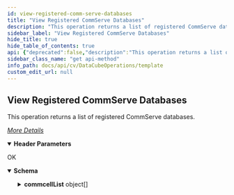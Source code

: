 ```yaml
---
id: view-registered-comm-serve-databases
title: "View Registered CommServe Databases"
description: "This operation returns a list of registered CommServe databases."
sidebar_label: "View Registered CommServe Databases"
hide_title: true
hide_table_of_contents: true
api: {"deprecated":false,"description":"This operation returns a list of registered CommServe databases.\n\n[_More Details_](http://documentation.commvault.com/commvault/v11/article?p=features/data_cube/r_data_cube_api_get_registered_cs_db.htm)\n","operationId":"View Registered CommServe Databases","parameters":[{"description":"","in":"header","name":"Authtoken","required":true,"schema":{"example":"{{TOKEN}}","type":"string"}}],"tags":["Data Cube Operations"],"responses":{"200":{"description":"OK","content":{"application/json":{"schema":{"type":"object","properties":{"commcellList":{"type":"array","items":{"type":"object","properties":{"id":{"type":"integer"},"clientId":{"type":"integer"},"aliasName":{"type":"string"},"CCHostName":{"type":"string"},"csGUID":{"type":"string"},"flags":{"type":"integer"},"sqlInstance":{"type":"string"},"sqlAccessInfo":{"type":"string"},"ProxyClientName":{"type":"string"},"ProxyHostName":{"type":"string"},"ProxyPortNumber":{"type":"integer"},"RemoteRegistered":{"type":"integer"},"CommcellId":{"type":"integer"},"WebconsoleUrl":{"type":"string"}}}},"error":{"type":"string"}}},"examples":{"Example 1":{"value":{"commcellList":[{"id":2,"clientId":2,"aliasName":"running","CCHostName":"null","csGUID":"null","flags":0,"sqlInstance":"null","sqlAccessInfo":"null","ProxyClientName":"null","ProxyHostName":"null","ProxyPortNumber":0,"RemoteRegistered":0,"CommcellId":0,"WebconsoleUrl":"null"}],"error":"null"}}}}}}},"method":"get","path":"/dcube/getcommcellinfo","servers":[{"url":"http://{hostname}/webconsole/api","variables":{"hostname":{"default":"localhost","description":"Webconsole"}}}],"info":{"title":"Template","contact":{},"version":"1.0","description":"Template"},"postman":{"name":"View Registered CommServe Databases","description":{"content":"This operation returns a list of registered CommServe databases.\n\n[_More Details_](http://documentation.commvault.com/commvault/v11/article?p=features/data_cube/r_data_cube_api_get_registered_cs_db.htm)\n","type":"text/plain"},"url":{"path":["dcube","getcommcellinfo"],"host":["{{baseUrl}}"],"query":[],"variable":[]},"header":[{"disabled":false,"description":{"content":"(Required) ","type":"text/plain"},"key":"Authtoken","value":""},{"key":"Accept","value":"application/json"}],"method":"GET"}}
sidebar_class_name: "get api-method"
info_path: docs/api/cv/DataCubeOperations/template
custom_edit_url: null
---
```



## View Registered CommServe Databases



This operation returns a list of registered CommServe databases.

[_More Details_](http://documentation.commvault.com/commvault/v11/article?p=features/data_cube/r_data_cube_api_get_registered_cs_db.htm)


<details style={{"marginBottom":"1rem"}} data-collapsed={false} open={true}><summary style={{}}><strong>Header Parameters</strong></summary><div><ul><ParamsItem className={"paramsItem"} param={{"description":"","in":"header","name":"Authtoken","required":true,"schema":{"example":"{{TOKEN}}","type":"string"}}}></ParamsItem></ul></div></details><div><ApiTabs><TabItem label={"200"} value={"200"}><div>

OK

</div><div><MimeTabs schemaType={"response"}><TabItem label={"application/json"} value={"application/json"}><SchemaTabs><TabItem label={"Schema"} value={"Schema"}><details style={{}} data-collapsed={false} open={true}><summary style={{"textAlign":"left"}}><strong>Schema</strong></summary><div style={{"textAlign":"left","marginLeft":"1rem"}}></div><ul style={{"marginLeft":"1rem"}}><SchemaItem collapsible={true} className={"schemaItem"}><details style={{}}><summary style={{}}><strong>commcellList</strong><span style={{"opacity":"0.6"}}> object[]</span></summary><div style={{"marginLeft":"1rem"}}><SchemaItem collapsible={false} name={"id"} required={false} deprecated={undefined} schemaDescription={undefined} schemaName={"integer"} qualifierMessage={undefined} defaultValue={undefined}></SchemaItem><SchemaItem collapsible={false} name={"clientId"} required={false} deprecated={undefined} schemaDescription={undefined} schemaName={"integer"} qualifierMessage={undefined} defaultValue={undefined}></SchemaItem><SchemaItem collapsible={false} name={"aliasName"} required={false} deprecated={undefined} schemaDescription={undefined} schemaName={"string"} qualifierMessage={undefined} defaultValue={undefined}></SchemaItem><SchemaItem collapsible={false} name={"CCHostName"} required={false} deprecated={undefined} schemaDescription={undefined} schemaName={"string"} qualifierMessage={undefined} defaultValue={undefined}></SchemaItem><SchemaItem collapsible={false} name={"csGUID"} required={false} deprecated={undefined} schemaDescription={undefined} schemaName={"string"} qualifierMessage={undefined} defaultValue={undefined}></SchemaItem><SchemaItem collapsible={false} name={"flags"} required={false} deprecated={undefined} schemaDescription={undefined} schemaName={"integer"} qualifierMessage={undefined} defaultValue={undefined}></SchemaItem><SchemaItem collapsible={false} name={"sqlInstance"} required={false} deprecated={undefined} schemaDescription={undefined} schemaName={"string"} qualifierMessage={undefined} defaultValue={undefined}></SchemaItem><SchemaItem collapsible={false} name={"sqlAccessInfo"} required={false} deprecated={undefined} schemaDescription={undefined} schemaName={"string"} qualifierMessage={undefined} defaultValue={undefined}></SchemaItem><SchemaItem collapsible={false} name={"ProxyClientName"} required={false} deprecated={undefined} schemaDescription={undefined} schemaName={"string"} qualifierMessage={undefined} defaultValue={undefined}></SchemaItem><SchemaItem collapsible={false} name={"ProxyHostName"} required={false} deprecated={undefined} schemaDescription={undefined} schemaName={"string"} qualifierMessage={undefined} defaultValue={undefined}></SchemaItem><SchemaItem collapsible={false} name={"ProxyPortNumber"} required={false} deprecated={undefined} schemaDescription={undefined} schemaName={"integer"} qualifierMessage={undefined} defaultValue={undefined}></SchemaItem><SchemaItem collapsible={false} name={"RemoteRegistered"} required={false} deprecated={undefined} schemaDescription={undefined} schemaName={"integer"} qualifierMessage={undefined} defaultValue={undefined}></SchemaItem><SchemaItem collapsible={false} name={"CommcellId"} required={false} deprecated={undefined} schemaDescription={undefined} schemaName={"integer"} qualifierMessage={undefined} defaultValue={undefined}></SchemaItem><SchemaItem collapsible={false} name={"WebconsoleUrl"} required={false} deprecated={undefined} schemaDescription={undefined} schemaName={"string"} qualifierMessage={undefined} defaultValue={undefined}></SchemaItem></div></details></SchemaItem><SchemaItem collapsible={false} name={"error"} required={false} deprecated={undefined} schemaDescription={undefined} schemaName={"string"} qualifierMessage={undefined} defaultValue={undefined}></SchemaItem></ul></details></TabItem><TabItem label={"Example (from schema)"} value={"Example (from schema)"}><ResponseSamples responseExample={"{\n  \"commcellList\": [\n    {\n      \"id\": 0,\n      \"clientId\": 0,\n      \"aliasName\": \"string\",\n      \"CCHostName\": \"string\",\n      \"csGUID\": \"string\",\n      \"flags\": 0,\n      \"sqlInstance\": \"string\",\n      \"sqlAccessInfo\": \"string\",\n      \"ProxyClientName\": \"string\",\n      \"ProxyHostName\": \"string\",\n      \"ProxyPortNumber\": 0,\n      \"RemoteRegistered\": 0,\n      \"CommcellId\": 0,\n      \"WebconsoleUrl\": \"string\"\n    }\n  ],\n  \"error\": \"string\"\n}"} language={"json"}></ResponseSamples></TabItem><TabItem label={" Example 1"} value={" Example 1"}><ResponseSamples responseExample={"{\n  \"commcellList\": [\n    {\n      \"id\": 2,\n      \"clientId\": 2,\n      \"aliasName\": \"running\",\n      \"CCHostName\": \"null\",\n      \"csGUID\": \"null\",\n      \"flags\": 0,\n      \"sqlInstance\": \"null\",\n      \"sqlAccessInfo\": \"null\",\n      \"ProxyClientName\": \"null\",\n      \"ProxyHostName\": \"null\",\n      \"ProxyPortNumber\": 0,\n      \"RemoteRegistered\": 0,\n      \"CommcellId\": 0,\n      \"WebconsoleUrl\": \"null\"\n    }\n  ],\n  \"error\": \"null\"\n}"} language={"json"}></ResponseSamples></TabItem></SchemaTabs></TabItem></MimeTabs></div></TabItem></ApiTabs></div>
      